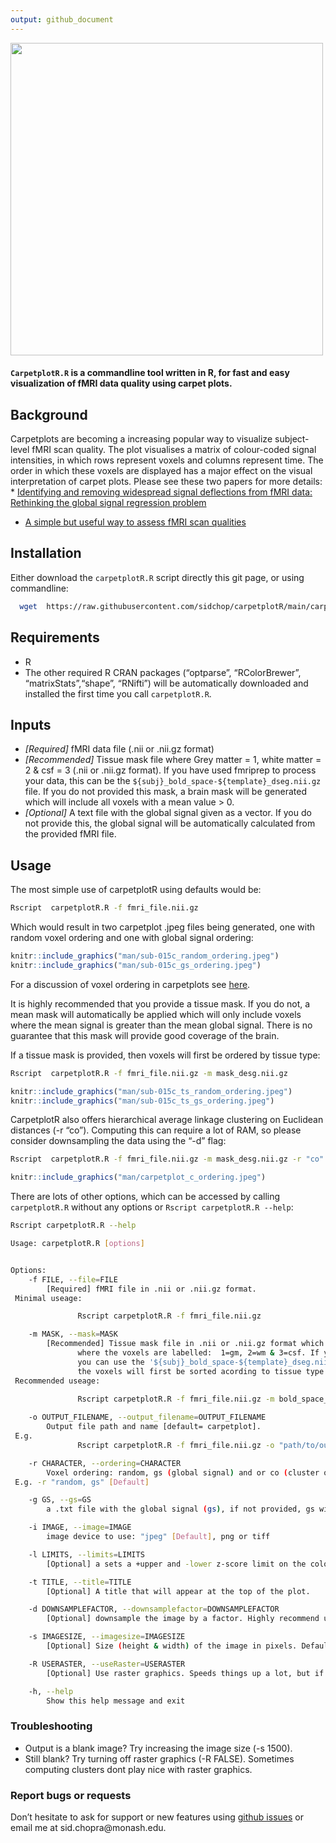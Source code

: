 ```yaml
---
output: github_document
---
```


<img src="man/carpetplotR.gif" align="center" alt="" width="500" /> \


#### `CarpetplotR.R` is a commandline tool written in R, for fast and easy visualization of fMRI data quality using carpet plots. 

## Background \

Carpetplots are becoming a increasing popular way to visualize subject-level fMRI scan quality. The plot visualises a matrix of colour-coded signal intensities, in which rows represent voxels and columns represent time. The order in which these voxels are displayed has a major effect on the visual interpretation of carpet plots. Please see these two papers for more details: \
 * [Identifying and removing widespread signal deflections from fMRI data: Rethinking the global signal regression problem](https://www.sciencedirect.com/science/article/pii/S1053811920301014?via%3Dihub)

 * [A simple but useful way to assess fMRI scan qualities](https://www.sciencedirect.com/science/article/abs/pii/S1053811916303871)
 

## Installation \

Either download the `carpetplotR.R` script directly this git page, or using commandline:

```sh
  wget  https://raw.githubusercontent.com/sidchop/carpetplotR/main/carpetplotR.R
```

## Requirements \ 
 * R
 * The other required R CRAN packages ("optparse", "RColorBrewer", "matrixStats","shape", "RNifti") will be automatically downloaded and installed the first time you call `carpetplotR.R`.

## Inputs \
 * *[Required]* fMRI data file (.nii or .nii.gz format) 
 * *[Recommended]* Tissue mask file where Grey matter = 1, white matter = 2 & csf = 3 (.nii or .nii.gz format). If you have used fmriprep to process your data, this can be the `${subj}_bold_space-${template}_dseg.nii.gz` file. If you do not provided this mask, a brain mask will be generated which will include all voxels with a mean value > 0.
 * *[Optional]* A text file with the global signal given as a vector. If you do not provide this, the global signal will be automatically calculated from the provided fMRI file.
 
## Usage \
 
 The most simple use of carpetplotR using defaults would be: \

```sh
Rscript  carpetplotR.R -f fmri_file.nii.gz
```

Which would result in two carpetplot .jpeg files being generated, one with random voxel ordering and one with global signal ordering: \

```r
knitr::include_graphics("man/sub-015c_random_ordering.jpeg")
knitr::include_graphics("man/sub-015c_gs_ordering.jpeg")
```

For a discussion of voxel ordering in carpetplots see [here](https://bmhlab.github.io/DiCER_results/). \

It is highly recommended that you provide a tissue mask. If you do not, a mean mask will automatically be applied which will only include voxels where the mean signal is greater than the mean global signal. There is no guarantee that this mask will provide good coverage of the brain. \

If a tissue mask is provided, then voxels will first be ordered by tissue type: \
```sh
Rscript  carpetplotR.R -f fmri_file.nii.gz -m mask_desg.nii.gz
```

```r
knitr::include_graphics("man/sub-015c_ts_random_ordering.jpeg")
knitr::include_graphics("man/sub-015c_ts_gs_ordering.jpeg")
```


CarpetplotR also offers hierarchical average linkage clustering on Euclidean distances (-r "co"). Computing this can require a lot of RAM, so please consider downsampling the data using the "-d" flag: \

```sh
Rscript  carpetplotR.R -f fmri_file.nii.gz -m mask_desg.nii.gz -r "co" -d 6
```

```r
knitr::include_graphics("man/carpetplot_c_ordering.jpeg")
```

There are lots of other options, which can be accessed by calling `carpetplotR.R` without any options or `Rscript carpetplotR.R --help`:
```sh
Rscript carpetplotR.R --help
```


```sh
Usage: carpetplotR.R [options]


Options:
	-f FILE, --file=FILE
		[Required] fMRI file in .nii or .nii.gz format.
 Minimal useage:

               Rscript carpetplotR.R -f fmri_file.nii.gz

	-m MASK, --mask=MASK
		[Recommended] Tissue mask file in .nii or .nii.gz format which matches the 3D dimentions of the fMRI file,
               where the voxels are labelled:  1=gm, 2=wm & 3=csf. If you have run fmriprep
               you can use the '${subj}_bold_space-${template}_dseg.nii.gz' file. If you provide a mask file,
               the voxels will first be sorted acording to tissue type.
 Recommended useage:
  
               Rscript carpetplotR.R -f fmri_file.nii.gz -m bold_space_dseg.nii.gz

	-o OUTPUT_FILENAME, --output_filename=OUTPUT_FILENAME
		Output file path and name [default= carpetplot].
 E.g. 
               Rscript carpetplotR.R -f fmri_file.nii.gz -o "path/to/output/subj"

	-r CHARACTER, --ordering=CHARACTER
		Voxel ordering: random, gs (global signal) and or co (cluster ordering).
 E.g. -r "random, gs" [Default]

	-g GS, --gs=GS
		a .txt file with the global signal (gs), if not provided, gs will be extracted from provided fmri

	-i IMAGE, --image=IMAGE
		image device to use: "jpeg" [Default], png or tiff

	-l LIMITS, --limits=LIMITS
		[Optional] a sets a +upper and -lower z-score limit on the color bar. Default = 1.2. Stops outliers dominating colour scale

	-t TITLE, --title=TITLE
		[Optional] A title that will appear at the top of the plot. 

	-d DOWNSAMPLEFACTOR, --downsamplefactor=DOWNSAMPLEFACTOR
		[Optional] downsample the image by a factor. Highly recommend using a factor between 6-10 when using cluster ordering (i.e. -o "co"), as it can take a lot of RAM.

	-s IMAGESIZE, --imagesize=IMAGESIZE
		[Optional] Size (height & width) of the image in pixels. Default is 1000. If the images are comming out blank, try uping the size

	-R USERASTER, --useRaster=USERASTER
		[Optional] Use raster graphics. Speeds things up a lot, but if you are using carpetplotR on a cluster and the plots are comming out blank, set to False.

	-h, --help
		Show this help message and exit

```
### Troubleshooting \
 * Output is a blank image? Try increasing the image size (-s 1500). 
 * Still blank? Try turning off raster graphics (-R FALSE). Sometimes computing clusters dont play nice with raster graphics. 

### Report bugs or requests  
Don't hesitate to ask for support or new features using [github issues](https://github.com/sidchop/carpetplotR) or email me at sid.chopra@monash.edu.